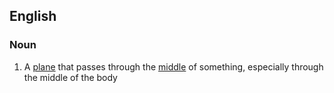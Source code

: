 ==English==

===Noun===
{{en-noun}}

# A [[plane]] that passes through the [[middle]] of something, especially through the middle of the body